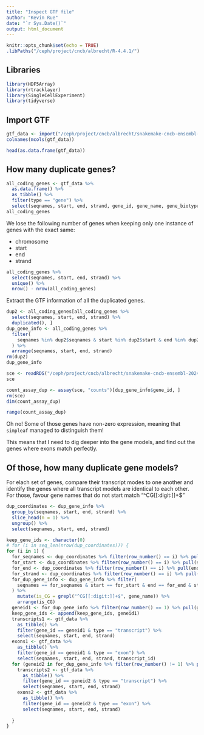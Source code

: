 ```yaml
---
title: "Inspect GTF file"
author: "Kevin Rue"
date: "`r Sys.Date()`"
output: html_document
---
```


```r
knitr::opts_chunk$set(echo = TRUE)
.libPaths("/ceph/project/cncb/albrecht/R-4.4.1/")
```

## Libraries

```r
library(HDF5Array)
library(rtracklayer)
library(SingleCellExperiment)
library(tidyverse)
```

## Import GTF

```r
gtf_data <- import("/ceph/project/cncb/albrecht/snakemake-cncb-ensembl-2024/resources/genome/genome.gtf.gz")
colnames(mcols(gtf_data))
```

```r
head(as.data.frame(gtf_data))
```

## How many duplicate genes?

```r
all_coding_genes <- gtf_data %>% 
  as.data.frame() %>% 
  as_tibble() %>% 
  filter(type == "gene") %>% 
  select(seqnames, start, end, strand, gene_id, gene_name, gene_biotype)
all_coding_genes
```

We lose the following number of genes when keeping only one instance of genes with the exact same:

- chromosome
- start
- end
- strand

```r
all_coding_genes %>% 
  select(seqnames, start, end, strand) %>% 
  unique() %>% 
  nrow() - nrow(all_coding_genes)
```

Extract the GTF information of all the duplicated genes.

```r
dup2 <- all_coding_genes[all_coding_genes %>% 
  select(seqnames, start, end, strand) %>% 
  duplicated(), ]
dup_gene_info <- all_coding_genes %>% 
  filter(
    seqnames %in% dup2$seqnames & start %in% dup2$start & end %in% dup2$end & strand %in% dup2$strand
  ) %>% 
  arrange(seqnames, start, end, strand)
rm(dup2)
dup_gene_info
```

```r
sce <- readRDS("/ceph/project/cncb/albrecht/snakemake-cncb-ensembl-2024/results/test/sce.rds")
sce
```

```r
count_assay_dup <- assay(sce, "counts")[dup_gene_info$gene_id, ]
rm(sce)
dim(count_assay_dup)
```

```r
range(count_assay_dup)
```

Oh no!
Some of those genes have non-zero expression, meaning that `simpleaf` managed to distinguish them!

This means that I need to dig deeper into the gene models, and find out the genes where exons match perfectly.

## Of those, how many duplicate gene models?

For elach set of genes, compare their transcript modes to one another and identify the genes where all transcript models are identical to each other.
For those, favour gene names that do not start match "^CG[[:digit:]]+$"

```r
dup_coordinates <- dup_gene_info %>%
  group_by(seqnames, start, end, strand) %>% 
  slice_head(n = 1) %>% 
  ungroup() %>% 
  select(seqnames, start, end, strand)
```

```r
keep_gene_ids <- character(0)
# for (i in seq_len(nrow(dup_coordinates))) {
for (i in 1) {
  for_seqnames <- dup_coordinates %>% filter(row_number() == i) %>% pull(seqnames)
  for_start <- dup_coordinates %>% filter(row_number() == i) %>% pull(start)
  for_end <- dup_coordinates %>% filter(row_number() == i) %>% pull(end)
  for_strand <- dup_coordinates %>% filter(row_number() == i) %>% pull(strand)
  for_dup_gene_info <- dup_gene_info %>% filter(
    seqnames == for_seqnames & start == for_start & end == for_end & strand == for_strand
  ) %>% 
    mutate(is_CG = grepl("^CG[[:digit:]]+$", gene_name)) %>% 
    arrange(is_CG)
  geneid1 <- for_dup_gene_info %>% filter(row_number() == 1) %>% pull(gene_id)
  keep_gene_ids <- append(keep_gene_ids, geneid1)
  transcripts1 <- gtf_data %>% 
    as_tibble() %>% 
    filter(gene_id == geneid1 & type == "transcript") %>% 
    select(seqnames, start, end, strand)
  exons1 <- gtf_data %>% 
    as_tibble() %>% 
    filter(gene_id == geneid1 & type == "exon") %>% 
    select(seqnames, start, end, strand, transcript_id)
  for (geneid2 in for_dup_gene_info %>% filter(row_number() != 1) %>% pull(gene_id)) {
    transcripts2 <- gtf_data %>% 
      as_tibble() %>% 
      filter(gene_id == geneid2 & type == "transcript") %>% 
      select(seqnames, start, end, strand)
    exons2 <- gtf_data %>% 
      as_tibble() %>% 
      filter(gene_id == geneid2 & type == "exon") %>% 
      select(seqnames, start, end, strand)
    
  }
}
```

